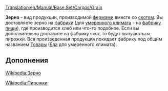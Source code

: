 [[Translation:en/Manual/Base Set/Cargos/Grain]]
{{ru/Перевод|en/Manual/Base Set/Cargos/Grain|90}}

{{ru/Manual/Base Set/Cargos/Груз|груз=Зерно
|изображение=en/Manual/Base Set/Cargos/Grain.png
|производит=[[en/Manual/Base Set/Industries/Farm|Ферма]]
|принимает=[[en/Manual/Base Set/Industries/Factory|Фабрика]]/[[en/Manual/Base Set/Industries/Food Processing Plant|Фабрика пищи]]
}}

'''Зерно''' - вид продукции, производимой [[en/Manual/Base Set/Industries/Farm|фермами]] вместе со [[en/Manual/Base Set/Cargos/Livestock|скотом]]. 
Вы доставляете зерно на [[en/Manual/Base Set/Industries/Factory|фабрики]] (для [[ru/Manual/Климат#umerennyi|умеренного климата]] - на [[en/Manual/Base Set/Industries/Food Processing Plant|фабрику пищи]]), где производится хлеб или что-то подобное. Если вы дополнительно доставите на фабрику скот, то будут выпускаться пирожки. Вся произведенная продукция покидает фабрику под общим названием [[en/Manual/Base Set/Cargos/Goods|Товары]] ([[en/Manual/Base Set/Cargos/Food|Еда]] для умеренного климата).


==Дополнения==
[https://www.wikipedia.org/wiki/Cereal Wikipedia:Зерно]

[https://www.wikipedia.org/wiki/Pie Wikipedia:Пирожки]